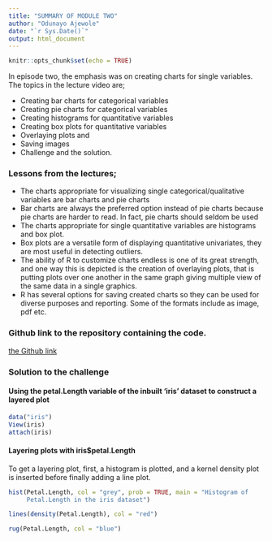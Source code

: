 ---
title: "SUMMARY OF MODULE TWO"
author: "Odunayo Ajewole"
date: "`r Sys.Date()`"
output: html_document
---

<style>
h1.title{
  color: red
}
h4.author{
  color: red
}
h4.date{
  color: red
}
</style>

```{r setup, include=FALSE}
knitr::opts_chunk$set(echo = TRUE)
```


In episode two, the emphasis was on creating charts for single variables. The topics in the lecture video are;

 -	Creating bar charts for categorical variables
 -	Creating pie charts for categorical variables
 -	Creating histograms for quantitative variables
 -	Creating box plots for quantitative variables
 -	Overlaying plots and
 -	Saving images
 -	Challenge and the solution.

### Lessons from the lectures;

   - The charts appropriate for visualizing single categorical/qualitative variables are bar charts and pie charts
   - Bar charts are always the preferred option instead of pie charts because pie charts are harder to read. In fact, pie charts should seldom be used
   - The charts appropriate for single quantitative variables are histograms and box plot.
   - Box plots are a versatile form of displaying quantitative univariates, they are most useful in detecting outliers.
   - The ability of R to customize charts endless is one of its great strength, and one way this is depicted is the creation of overlaying plots, that is putting plots over one another in the same graph giving multiple view of the same data in a single graphics.
   - R has several options for saving created charts so they can be used for diverse purposes and reporting. Some of the formats include as image, pdf etc.

### Github link to the repository containing the code.
[the Github link](https://github.com/OdunayoAjewole/Getting-Started/blob/main/02%20Chart%20for%20univariates.R)

### Solution to the challenge

#### Using the petal.Length variable of the inbuilt 'iris' dataset to construct a layered plot

```{r Loading, viewing and attaching the data to the workspace}
data("iris")
View(iris)
attach(iris)
```

#### Layering plots with iris$petal.Length

To get a layering plot, first, a histogram is plotted, and a kernel density plot is inserted before finally adding a line plot.

```{r echo=TRUE}
hist(Petal.Length, col = "grey", prob = TRUE, main = "Histogram of 
     Petal.Length in the iris dataset")

lines(density(Petal.Length), col = "red")

rug(Petal.Length, col = "blue")
```








